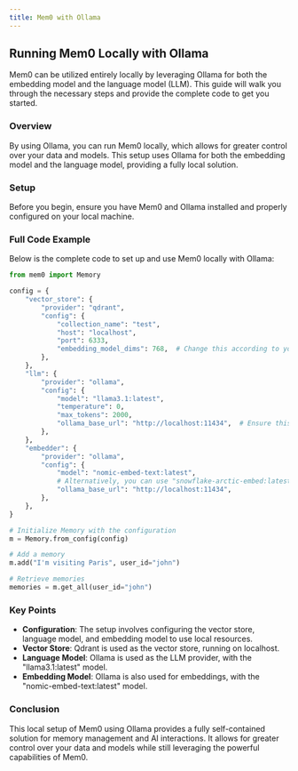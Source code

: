 ```yaml
---
title: Mem0 with Ollama
---
```


<Snippet file="blank-notif.mdx" />

## Running Mem0 Locally with Ollama

Mem0 can be utilized entirely locally by leveraging Ollama for both the embedding model and the language model (LLM). This guide will walk you through the necessary steps and provide the complete code to get you started.

### Overview

By using Ollama, you can run Mem0 locally, which allows for greater control over your data and models. This setup uses Ollama for both the embedding model and the language model, providing a fully local solution.

### Setup

Before you begin, ensure you have Mem0 and Ollama installed and properly configured on your local machine.

### Full Code Example

Below is the complete code to set up and use Mem0 locally with Ollama:

```python
from mem0 import Memory

config = {
    "vector_store": {
        "provider": "qdrant",
        "config": {
            "collection_name": "test",
            "host": "localhost",
            "port": 6333,
            "embedding_model_dims": 768,  # Change this according to your local model's dimensions
        },
    },
    "llm": {
        "provider": "ollama",
        "config": {
            "model": "llama3.1:latest",
            "temperature": 0,
            "max_tokens": 2000,
            "ollama_base_url": "http://localhost:11434",  # Ensure this URL is correct
        },
    },
    "embedder": {
        "provider": "ollama",
        "config": {
            "model": "nomic-embed-text:latest",
            # Alternatively, you can use "snowflake-arctic-embed:latest"
            "ollama_base_url": "http://localhost:11434",
        },
    },
}

# Initialize Memory with the configuration
m = Memory.from_config(config)

# Add a memory
m.add("I'm visiting Paris", user_id="john")

# Retrieve memories
memories = m.get_all(user_id="john")
```

### Key Points

- **Configuration**: The setup involves configuring the vector store, language model, and embedding model to use local resources.
- **Vector Store**: Qdrant is used as the vector store, running on localhost.
- **Language Model**: Ollama is used as the LLM provider, with the "llama3.1:latest" model.
- **Embedding Model**: Ollama is also used for embeddings, with the "nomic-embed-text:latest" model.

### Conclusion

This local setup of Mem0 using Ollama provides a fully self-contained solution for memory management and AI interactions. It allows for greater control over your data and models while still leveraging the powerful capabilities of Mem0.